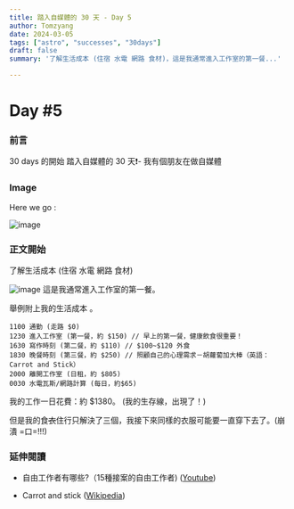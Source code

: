 ```yaml
---
title: 踏入自媒體的 30 天 - Day 5
author: Tomzyang
date: 2024-03-05
tags: ["astro", "successes", "30days"]
draft: false
summary: '了解生活成本 (住宿 水電 網路 食材)，這是我通常進入工作室的第一餐...'

---
```

# Day #5

### 前言
30 days 的開始
踏入自媒體的 30 天❗️- 我有個朋友在做自媒體

### Image
Here we go :


![image](/static/images/here-we-go.jpg)

### 正文開始
了解生活成本 (住宿 水電 網路 食材)

![image](/static/images/Day5/myMeal.png)
這是我通常進入工作室的第一餐。

舉例附上我的生活成本 。

```
1100 通勤 (走路 $0)
1230 進入工作室 (第一餐，約 $150) // 早上的第一餐，健康飲食很重要！
1630 寫作時刻 (第二餐，約 $110) // $100~$120 外食
1830 晚餐時刻 (第三餐，約 $250) // 照顧自己的心理需求－胡蘿蔔加大棒（英語：Carrot and Stick）
2000 離開工作室 (日租，約 $805)
0030 水電瓦斯/網路計算 (每日，約$65)
```

我的工作一日花費：約 $1380。 (我的生存線，出現了！)

但是我的食<strike>衣</strike>住行只解決了三個，我接下來同樣的衣服可能要一直穿下去了。(崩潰 =口=!!!)

### 延伸閱讀

- 自由工作者有哪些?（15種接案的自由工作者) ([Youtube](https://youtu.be/Y6RKGXRRFsU?si=dVawW2rphROve1pt))

- Carrot and stick ([Wikipedia](https://en.wikipedia.org/wiki/Carrot_and_stick))

